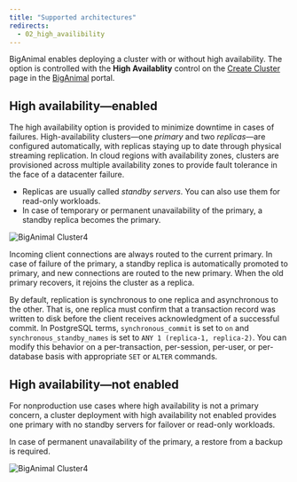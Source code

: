 ```yaml
---
title: "Supported architectures"
redirects:
  - 02_high_availibility
---
```


BigAnimal enables deploying a cluster with or without high availability. The option is controlled with the **High Availablity** control on the [Create Cluster](https://portal.biganimal.com/create-cluster) page in the [BigAnimal](https://portal.biganimal.com) portal.    

## High availability—enabled

The high availability option is provided to minimize downtime in cases of failures. High-availability clusters—one _primary_ and two _replicas_—are configured automatically, with replicas staying up to date through physical streaming replication. In cloud regions with availability zones, clusters are provisioned across multiple availability zones to provide fault tolerance in the face of a datacenter failure.


* Replicas are usually called _standby servers_. You can also use them for read-only workloads.
* In case of temporary or permanent unavailability of the primary, a standby replica becomes the primary.

![*BigAnimal Cluster4*](images/high-availability.png)

Incoming client connections are always routed to the current primary. In case of failure of the primary, a standby replica is automatically promoted to primary, and new connections are routed to the new primary. When the old primary recovers, it rejoins the cluster as a replica.

By default, replication is synchronous to one replica and asynchronous to the other. That is, one replica must confirm that a transaction record was written to disk before the client receives acknowledgment of a successful commit. In PostgreSQL terms, `synchronous_commit` is set to `on` and `synchronous_standby_names` is set to `ANY 1 (replica-1, replica-2)`. You can modify this behavior on a per-transaction, per-session, per-user, or per-database basis with appropriate `SET` or `ALTER` commands.

## High availability—not enabled

For nonproduction use cases where high availability is not a primary concern, a cluster deployment with high availability not enabled provides one primary with no standby servers for failover or read-only workloads. 

In case of permanent unavailability of the primary, a restore from a backup is required. 

![*BigAnimal Cluster4*](images/ha-not-enabled.png )
